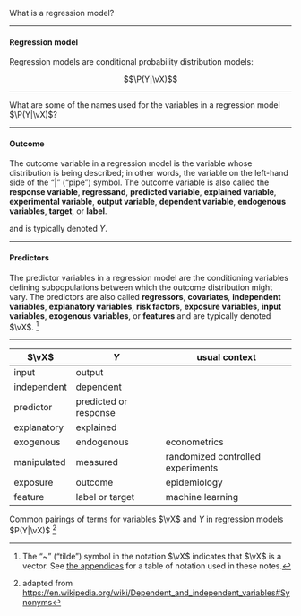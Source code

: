 :::{#exr-def-regression}
What is a regression model?
:::

---

:::{#def-regression-model}
#### Regression model
Regression models
are conditional probability distribution models:

$$\P(Y|\vX)$$
:::

---

:::{#exr-name-regression-model-variables}

What are some of the names used for the variables in a regression model $\P(Y|\vX)$?

:::

---

:::{#def-outcome}
#### Outcome
The outcome variable in a regression model
is the variable whose distribution is being described;
in other words, the variable on the left-hand side of the "|" ("pipe") symbol.
The outcome variable is also called the
**response variable**,
**regressand**,
**predicted variable**,
**explained variable**,
**experimental variable**,
**output variable**,
**dependent variable**,
**endogenous variables**,
**target**,
or
**label**.

and is typically denoted $Y$.
:::

---

:::{#def-predictors}

#### Predictors

The predictor variables in a regression model are the conditioning variables
defining subpopulations between which the outcome distribution might vary.
The predictors are also called
**regressors**,
**covariates**,
**independent variables**,
**explanatory variables**,
**risk factors**,
**exposure variables**,
**input variables**,
**exogenous variables**,
or
**features**
and are typically denoted $\vX$.
^[The "~" ("tilde") symbol in the notation $\vX$ indicates that $\vX$ is a vector.
See [the appendices](notation.qmd) for a table of notation used in these notes.]

:::

---

::: {#tbl-regression-antonyms .smaller}

$\vX$ | $Y$ | usual context
----- | ------ | ----
input | output |
independent | dependent |
predictor | predicted or response |
explanatory | explained |
exogenous | endogenous | econometrics
manipulated | measured | randomized controlled experiments
exposure | outcome | epidemiology
feature | label or target | machine learning

Common pairings of terms for variables $\vX$ and $Y$ in regression models $P(Y|\vX)$ ^[adapted from <https://en.wikipedia.org/wiki/Dependent_and_independent_variables#Synonyms>]
:::
